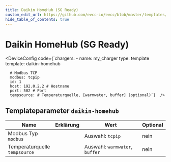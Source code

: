 ```yaml
---
title: Daikin HomeHub (SG Ready)
custom_edit_url: https://github.com/evcc-io/evcc/blob/master/templates/definition/charger/daikin-homehub.yaml
hide_table_of_contents: true
---
```



# Daikin HomeHub (SG Ready)

<div className="device-detail-container">
  <div className="device-detail-content">
    <DeviceFeatures features="" />

<DeviceConfig code={`chargers:
    - name: my_charger
      type: template
      template: daikin-homehub
      
      # Modbus TCP
      modbus: tcpip
      id: 1
      host: 192.0.2.2 # Hostname
      port: 502 # Port
      tempsource: # Temperaturquelle, [warmwater, buffer] (optional)`}  />
  </div>
  <div className="device-detail-icon">
    <evcc-icon
      type="charger"
      name="daikin-homehub-sg-ready"
      size="400px"
      alt="Daikin HomeHub (SG Ready)"
      className="device-detail-icon-img"
    ></evcc-icon>
  </div>
</div>

## Templateparameter `daikin-homehub`

| Name | Erklärung | Wert | Optional |
|-----------|-----------|------|----------|
| Modbus Typ<br/>`modbus` |  | Auswahl: `tcpip` | nein |
| Temperaturquelle<br/>`tempsource` |  | Auswahl: `warmwater`, `buffer` | nein |

